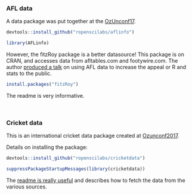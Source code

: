 
### AFL data

A data package was put together at the [OzUnconf17](https://github.com/ropenscilabs/aflinfo). 

```r
devtools::install_github("ropenscilabs/aflinfo")
```


```r
library(AFLinfo)
```

However, the fitzRoy package is a better datasource! This package is on CRAN, and accesses data from afltables.com and footywire.com. The author [produced a talk](https://www.youtube.com/watch?v=K80leRL1U3A) on using AFL data to increase the appeal or R and stats to the public. 

```r
install.packages("fitzRoy")
```

The readme is very informative. 

<br>

### Cricket data

This is an international cricket data package created at [Ozunconf2017](https://github.com/ropenscilabs/cricketdata). 

Details on installing the package:

```r
devtools::install_github("ropenscilabs/cricketdata")
```

```r
suppressPackageStartupMessages(library(cricketdata)) 
```

The [readme is really useful](https://github.com/ropenscilabs/cricketdata) and describes how to fetch the data from the various sources. 


